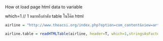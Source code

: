 How  ot load page html data to variable

which=1 // 1 หมายถึงลำดับ table ในโค๊ต html

```{r}
airline = "http://www.theacsi.org/index.php?option=com_content&view=article&id=147&catid=&Itemid=212&i=Airlines"

airline.table = readHTMLTable(airline, header=T, which=1,stringsAsFactors=F)
```

